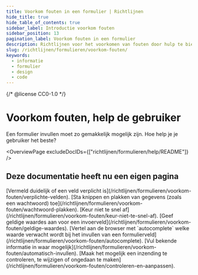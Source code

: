 ```yaml
---
title: Voorkom fouten in een formulier | Richtlijnen
hide_title: true
hide_table_of_contents: true
sidebar_label: Introductie voorkom fouten
sidebar_position: 13
pagination_label: Voorkom fouten in een formulier
description: Richtlijnen voor het voorkomen van fouten door hulp te bieden aan de gebruiker in een formulier.
slug: /richtlijnen/formulieren/voorkom-fouten/
keywords:
  - informatie
  - formulier
  - design
  - code
---
```


{/* @license CC0-1.0 */}


# Voorkom fouten, help de gebruiker

Een formulier invullen moet zo gemakkelijk mogelijk zijn. Hoe help je je gebruiker het beste?

<OverviewPage excludeDocIDs={["richtlijnen/formulieren/help/README"]} />

## Deze documentatie heeft nu een eigen pagina

<FragmentRedirect id="vermeld-duidelijk-of-een-veld-verplicht-is">
  [Vermeld duidelijk of een veld verplicht is](/richtlijnen/formulieren/voorkom-fouten/verplichte-velden).
</FragmentRedirect>
<FragmentRedirect id="sta-knippen-en-plakken-van-een-wachtwoord-toe">
  [Sta knippen en plakken van gegevens (zoals een wachtwoord)
  toe](/richtlijnen/formulieren/voorkom-fouten/wachtwoord-plakken).
</FragmentRedirect>
<FragmentRedirect id="keur-niet-te-snel-af">
  [Keur niet te snel af](/richtlijnen/formulieren/voorkom-fouten/keur-niet-te-snel-af).
</FragmentRedirect>
<FragmentRedirect id="geef-geldige-waardes-aan-voor-een-invoerveld">
  [Geef geldige waardes aan voor een invoerveld](/richtlijnen/formulieren/voorkom-fouten/geldige-waardes).
</FragmentRedirect>
<FragmentRedirect id="autocomplete">
  [Vertel aan de browser met `autocomplete` welke waarde verwacht wordt bij het invullen van een
  formulierveld](/richtlijnen/formulieren/voorkom-fouten/autocomplete).
</FragmentRedirect>
<FragmentRedirect id="vul-bekende-informatie-in-waar-mogelijk">
  [Vul bekende informatie in waar mogelijk](/richtlijnen/formulieren/voorkom-fouten/automatisch-invullen).
</FragmentRedirect>
<FragmentRedirect id="maak-het-mogelijk-een-inzending-te-controleren-te-wijzigen-of-ongedaan-te-maken">
  [Maak het mogelijk een inzending te controleren, te wijzigen of ongedaan te
  maken](/richtlijnen/formulieren/voorkom-fouten/controleren-en-aanpassen).
</FragmentRedirect>

<FormFooterInfo />
